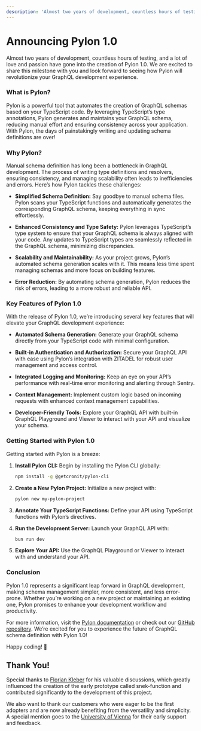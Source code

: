 ```yaml
---
description: 'Almost two years of development, countless hours of testing, and a lot of love and passion have gone into the creation of Pylon 1.0. We are excited to share this milestone with you and look forward to seeing how Pylon will revolutionize your GraphQL development experience.'
---
```



# Announcing Pylon 1.0

<Authors date="August 6th, 2024">
  <Author name="Nico Schett" link="https://github.com/schettn" />
</Authors>

Almost two years of development, countless hours of testing, and a lot of love and passion have gone into the creation of Pylon 1.0. We are excited to share this milestone with you and look forward to seeing how Pylon will revolutionize your GraphQL development experience.

### What is Pylon?

Pylon is a powerful tool that automates the creation of GraphQL schemas based on your TypeScript code. By leveraging TypeScript’s type annotations, Pylon generates and maintains your GraphQL schema, reducing manual effort and ensuring consistency across your application. With Pylon, the days of painstakingly writing and updating schema definitions are over!

### Why Pylon?

Manual schema definition has long been a bottleneck in GraphQL development. The process of writing type definitions and resolvers, ensuring consistency, and managing scalability often leads to inefficiencies and errors. Here’s how Pylon tackles these challenges:

- **Simplified Schema Definition:** Say goodbye to manual schema files. Pylon scans your TypeScript functions and automatically generates the corresponding GraphQL schema, keeping everything in sync effortlessly.
- **Enhanced Consistency and Type Safety:** Pylon leverages TypeScript’s type system to ensure that your GraphQL schema is always aligned with your code. Any updates to TypeScript types are seamlessly reflected in the GraphQL schema, minimizing discrepancies.

- **Scalability and Maintainability:** As your project grows, Pylon’s automated schema generation scales with it. This means less time spent managing schemas and more focus on building features.

- **Error Reduction:** By automating schema generation, Pylon reduces the risk of errors, leading to a more robust and reliable API.

### Key Features of Pylon 1.0

With the release of Pylon 1.0, we’re introducing several key features that will elevate your GraphQL development experience:

- **Automated Schema Generation:** Generate your GraphQL schema directly from your TypeScript code with minimal configuration.
- **Built-in Authentication and Authorization:** Secure your GraphQL API with ease using Pylon’s integration with ZITADEL for robust user management and access control.

- **Integrated Logging and Monitoring:** Keep an eye on your API’s performance with real-time error monitoring and alerting through Sentry.

- **Context Management:** Implement custom logic based on incoming requests with enhanced context management capabilities.

- **Developer-Friendly Tools:** Explore your GraphQL API with built-in GraphQL Playground and Viewer to interact with your API and visualize your schema.

### Getting Started with Pylon 1.0

Getting started with Pylon is a breeze:

1. **Install Pylon CLI:** Begin by installing the Pylon CLI globally:

   ```bash
   npm install -g @getcronit/pylon-cli
   ```

2. **Create a New Pylon Project:** Initialize a new project with:

   ```bash
   pylon new my-pylon-project
   ```

3. **Annotate Your TypeScript Functions:** Define your API using TypeScript functions with Pylon’s directives.

4. **Run the Development Server:** Launch your GraphQL API with:

   ```bash
   bun run dev
   ```

5. **Explore Your API:** Use the GraphQL Playground or Viewer to interact with and understand your API.

### Conclusion

Pylon 1.0 represents a significant leap forward in GraphQL development, making schema management simpler, more consistent, and less error-prone. Whether you’re working on a new project or maintaining an existing one, Pylon promises to enhance your development workflow and productivity.

For more information, visit the [Pylon documentation](https://pylon.cronit.io/docs/getting-started) or check out our [GitHub repository](https://github.com/getcronit/pylon). We’re excited for you to experience the future of GraphQL schema definition with Pylon 1.0!

Happy coding! 🚀

## Thank You!

Special thanks to [Florian Kleber](https://github.com/kleberbaum) for his valuable discussions, which greatly influenced the creation of the early prototype called snek-function and contributed significantly to the development of this project.

We also want to thank our customers who were eager to be the first adopters and are now already benefiting from the versatility and simplicity.
A special mention goes to the [University of Vienna](https://www.univie.ac.at/en/) for their early support and feedback.
